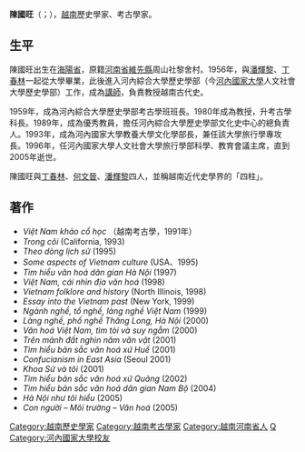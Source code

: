 {{Request translation|vi}}
'''陳國旺'''（{{lang-vi|Trần Quốc Vượng}}；{{bd|1934年|12月12日|2005年|8月8日|catIdx=T}}），[[越南|越南]]歷史學家、考古學家。

==生平==
陳國旺出生在[[海陽省|海陽省]]，原籍[[河南省_(越南)|河南省]][[維先縣|維先縣]]周山社黎舍村。1956年，與[[潘輝黎|潘輝黎]]、[[丁春林|丁春林]]一起從大學畢業，此後進入河內綜合大學歷史學部（今[[河內國家大學|河內國家大學]]人文社會大學歷史學部）工作，成為[[講師|講師]]，負責教授越南古代史。

1959年，成為河內綜合大學歷史學部考古學班班長。1980年成為教授，升考古學科長。1989年，成為優秀教員，擔任河內綜合大學歷史學部文化史中心的總負責人。1993年，成為河內國家大學教養大學文化學部長，兼任該大學旅行學專攻長。1996年，任河內國家大學人文社會大學旅行學部科學、教育會議主席，直到2005年逝世。

陳國旺與[[丁春林|丁春林]]、[[何文晉|何文晉]]、[[潘輝黎|潘輝黎]]四人，並稱越南近代史學界的「四柱」。

==著作==
* ''Việt Nam khảo cổ học'' （越南考古學，1991年）
* ''Trong cõi'' (California, 1993)
* ''Theo dòng lịch sử'' (1995)
* ''Some aspects of Vietnam culture'' (USA、1995)
* ''Tìm hiểu văn hoá dân gian Hà Nội'' (1997)
* ''Việt Nam, cái nhìn địa văn hoá'' (1998)
* ''Vietnam folklore and history'' (North Illinois, 1998)
* ''Essay into the Vietnam past'' (New York, 1999)
* ''Ngành nghề, tổ nghề, làng nghề Việt Nam'' (1999)
* ''Làng nghề, phố nghề Thăng Long, Hà Nội'' (2000)
* ''Văn hoá Việt Nam, tìm tòi và suy ngẫm'' (2000)
* ''Trên mảnh đất nghìn năm văn vật'' (2001)
* ''Tìm hiểu bản sắc văn hoá xứ Huế'' (2001)
* ''Confucianism in East Asia'' (Seoul 2001)
* ''Khoa Sử và tôi'' (2001)
* ''Tìm hiểu bản sắc văn hoá xứ Quảng'' (2002)
* ''Tìm hiểu bản sắc văn hoá dân gian Nam Bộ'' (2004)
* ''Hà Nội như tôi hiểu'' (2005)
* ''Con người – Môi trường – Văn hoá'' (2005)

{{DEFAULTSORT: Trần Quốc Vượng}}
[[Category:越南歷史學家|Category:越南歷史學家]]
[[Category:越南考古學家|Category:越南考古學家]]
[[Category:越南河南省人|Category:越南河南省人]]
[[Category:陳姓|Q]]
[[Category:河內國家大學校友|Category:河內國家大學校友]]